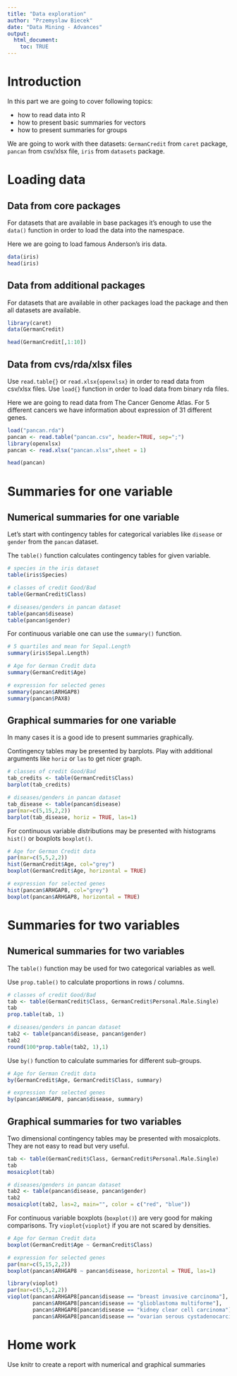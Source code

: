 ```yaml
---
title: "Data exploration"
author: "Przemyslaw Biecek"
date: "Data Mining - Advances"
output: 
  html_document:
    toc: TRUE
---
```


# Introduction

In this part we are going to cover following topics:

* how to read data into R
* how to present basic summaries for vectors
* how to present summaries for groups

We are going to work with thee datasets: `GermanCredit` from `caret` package, `pancan` from csv/xlsx file, `iris` from `datasets` package.

# Loading data

## Data from core packages

For datasets that are available in base packages it's enough to use the `data()` function in order to load the data into the namespace.

Here we are going to load famous Anderson's iris data.

```r
data(iris)
head(iris)
```

## Data from additional packages

For datasets that are available in other packages load the package and then all datasets are available.

```r
library(caret)
data(GermanCredit)

head(GermanCredit[,1:10])
```

## Data from cvs/rda/xlsx files

Use `read.table{}` or `read.xlsx{openxlsx}` in order to read data from csv/xlsx files. 
Use `load{}` function in order to load data from binary rda files.

Here we are going to read data from The Cancer Genome Atlas. For 5 different cancers we have information about expression of 31 different genes.

```r
load("pancan.rda")
pancan <- read.table("pancan.csv", header=TRUE, sep=";")
library(openxlsx)
pancan <- read.xlsx("pancan.xlsx",sheet = 1)

head(pancan)
```

# Summaries for one variable

## Numerical summaries for one variable

Let's start with contingency tables for categorical variables like `disease` or `gender` from the `pancan` dataset.

The `table()` function calculates contingency tables for given variable.

```r
# species in the iris dataset
table(iris$Species)

# classes of credit Good/Bad
table(GermanCredit$Class)

# diseases/genders in pancan dataset
table(pancan$disease)
table(pancan$gender)
```

For continuous variable one can use the `summary()` function. 

```r
# 5 quartiles and mean for Sepal.Length
summary(iris$Sepal.Length)

# Age for German Credit data
summary(GermanCredit$Age)

# expression for selected genes
summary(pancan$ARHGAP8)
summary(pancan$PAX8)
```

## Graphical summaries for one variable

In many cases it is a good ide to present summaries graphically.

Contingency tables may be presented by barplots. 
Play with additional arguments like `horiz` or `las` to get nicer graph.

```r
# classes of credit Good/Bad
tab_credits <- table(GermanCredit$Class)
barplot(tab_credits)

# diseases/genders in pancan dataset
tab_disease <- table(pancan$disease)
par(mar=c(5,15,2,2))
barplot(tab_disease, horiz = TRUE, las=1)
```

For continuous variable distributions may be presented with histograms `hist()` or boxplots `boxplot()`.

```r
# Age for German Credit data
par(mar=c(5,5,2,2))
hist(GermanCredit$Age, col="grey")
boxplot(GermanCredit$Age, horizontal = TRUE)

# expression for selected genes
hist(pancan$ARHGAP8, col="grey")
boxplot(pancan$ARHGAP8, horizontal = TRUE)
```

# Summaries for two variables

## Numerical summaries for two variables

The `table()` function may be used for two categorical variables as well. 

Use `prop.table()` to calculate proportions in rows / columns.

```r
# classes of credit Good/Bad
tab <- table(GermanCredit$Class, GermanCredit$Personal.Male.Single)
tab
prop.table(tab, 1)

# diseases/genders in pancan dataset
tab2 <- table(pancan$disease, pancan$gender)
tab2
round(100*prop.table(tab2, 1),1)
```

Use `by()` function to calculate summaries for different sub-groups. 

```r
# Age for German Credit data
by(GermanCredit$Age, GermanCredit$Class, summary)

# expression for selected genes
by(pancan$ARHGAP8, pancan$disease, summary)
```

## Graphical summaries for two variables

Two dimensional contingency tables may be presented with mosaicplots.
They are not easy to read but very useful.

```r
tab <- table(GermanCredit$Class, GermanCredit$Personal.Male.Single)
tab
mosaicplot(tab)

# diseases/genders in pancan dataset
tab2 <- table(pancan$disease, pancan$gender)
tab2
mosaicplot(tab2, las=2, main="", color = c("red", "blue"))
```

For continuous variable boxplots (`boxplot()`) are very good for making comparisons. 
Try `vioplot{vioplot}` if you are not scared by densities.

```r
# Age for German Credit data
boxplot(GermanCredit$Age ~ GermanCredit$Class)

# expression for selected genes
par(mar=c(5,15,2,2))
boxplot(pancan$ARHGAP8 ~ pancan$disease, horizontal = TRUE, las=1)

library(vioplot)
par(mar=c(5,5,2,2))
vioplot(pancan$ARHGAP8[pancan$disease == "breast invasive carcinoma"],
        pancan$ARHGAP8[pancan$disease == "glioblastoma multiforme"],
        pancan$ARHGAP8[pancan$disease == "kidney clear cell carcinoma"],
        pancan$ARHGAP8[pancan$disease == "ovarian serous cystadenocarcinoma"])
```


# Home work

Use knitr to create a report with numerical and graphical summaries 

